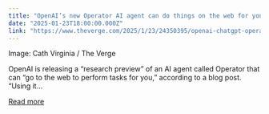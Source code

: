 ```yaml
---
title: "OpenAI’s new Operator AI agent can do things on the web for you"
date: "2025-01-23T18:00:00.000Z"
link: "https://www.theverge.com/2025/1/23/24350395/openai-chatgpt-operator-agent-control-computer"
---
```


Image: Cath Virginia / The Verge
    

  
OpenAI is releasing a “research preview” of an AI agent called Operator that can “go to the web to perform tasks for you,” according to a blog post. “Using it...

[Read more](https://www.theverge.com/2025/1/23/24350395/openai-chatgpt-operator-agent-control-computer)
